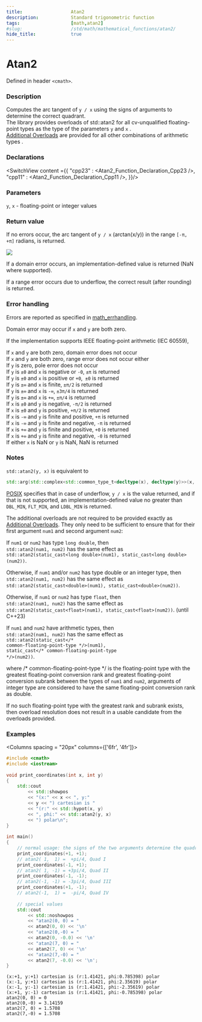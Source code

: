 ```yaml
---
title:                  Atan2
description:            Standard trigonometric function
tags:                   [math,atan2]
#slug:                  /std/math/mathematical_functions/atan2/
hide_title:             true
---
```




# Atan2

Defined in header `<cmath>`.

### Description
Computes the arc tangent of `y / x` using the signs of arguments to determine the correct quadrant.  
<Since v='cpp23'>The library provides overloads of std::atan2 for all cv-unqualified floating-point types as the type of the parameters <code>y</code> and <code>x</code> </Since>.<br/>
<Since v='cpp11'><a href='#declarations'>Additional Overloads</a> are provided for all other combinations of arithmetic types </Since>.


### Declarations

<SwitchView content ={{
    "cpp23" : <Atan2_Function_Declaration_Cpp23 />,
    "cpp11" : <Atan2_Function_Declaration_Cpp11 />,
}}/>


### Parameters
 
`y`, `x` - floating-point or integer values

### Return value

If no errors occur, the arc tangent of `y / x` (arctan(x/y)) in the range `[-π, +π]` radians, is returned.


<Image maxheight={300}
		src="/img/doc/math/atan2/math-atan2.png"
	/>


If a domain error occurs, an implementation-defined value is returned (NaN where supported).

If a range error occurs due to underflow, the correct result (after rounding) is returned.

### Error handling

Errors are reported as specified in <a href='/docs/std/math/math_errhandling'>math_errhandling</a>.

Domain error may occur if `x` and `y` are both zero.

If the implementation supports IEEE floating-point arithmetic (IEC 60559),

If `x` and `y` are both zero, domain error does not occur <br/>
If `x` and `y` are both zero, range error does not occur either<br/>
If `y` is zero, pole error does not occur<br/>
If `y` is `±0` and `x` is negative or `-0`, `±π` is returned<br/>
If `y` is `±0` and `x` is positive or `+0`,` ±0` is returned<br/>
If `y` is `±∞` and `x` is finite, `±π/2` is returned<br/>
If `y` is `±∞` and `x` is `-∞`, `±3π/4` is returned<br/>
If `y` is `±∞` and `x` is `+∞`, `±π/4` is returned<br/>
If `x` is `±0` and `y` is negative, `-π/2` is returned<br/>
If `x` is `±0` and `y` is positive, `+π/2` is returned<br/>
If `x` is `-∞` and `y` is finite and positive, `+π` is returned<br/>
If `x` is `-∞` and `y` is finite and negative, `-π` is returned<br/>
If `x` is `+∞` and `y` is finite and positive, `+0` is returned<br/>
If `x` is `+∞` and `y` is finite and negative, `-0` is returned<br/>
If either `x` is NaN or `y` is NaN, NaN is returned<br/>

### Notes

`std::atan2(y, x)` is equivalent to 
```cpp
std::arg(std::complex<std::common_type_t<decltype(x), decltype(y)>>(x, y))
```

[POSIX](https://pubs.opengroup.org/onlinepubs/9699919799/functions/atan2.html)
specifies that in case of underflow, `y / x` is the value returned, and if that is not supported, an implementation-defined value no 
greater than `DBL_MIN`, `FLT_MIN`, and `LDBL_MIN` is returned.

The additional overloads are not required to be provided exactly as <a href='#declarations'>Additional Overloads</a>. 
They only need to be sufficient to ensure that for their first argument `num1` and second argument `num2`:

If `num1` or `num2` has type `long double`, then  <br/>
`std::atan2(num1, num2)` has the same effect as  <br/>
`std::atan2(static_cast<long double>(num1), static_cast<long double>(num2))`.

Otherwise, if `num1` and/or `num2` has type <span class='col-lb'>double</span> or an integer type, then  <br/>
`std::atan2(num1, num2)` has the same effect as  <br/>
`std::atan2(static_cast<double>(num1), static_cast<double>(num2))`.

Otherwise, if `num1` or `num2` has type `float`, then  <br/>
`std::atan2(num1, num2)` has the same effect as  <br/>
`std::atan2(static_cast<float>(num1), static_cast<float>(num2))`. (until C++23)

If `num1` and `num2` have arithmetic types, then  <br/>
`std::atan2(num1, num2)` has the same effect as  <br/> <code>std::atan2(static_cast&lt;<span class='col-d'>/\* common-floating-point-type \*/</span>&gt;(num1), static_cast&lt;<span class='col-d'>/\* common-floating-point-type \*/</span>&gt;(num2))</code>.
     
where <span class='col-d'>/\* common-floating-point-type \*/</span> is the floating-point type with the greatest floating-point conversion rank and 
greatest floating-point conversion subrank between the types of `num1` and `num2`, 
arguments of integer type are considered to have the same floating-point conversion rank as <span class='col-lb'>double</span>.

If no such floating-point type with the greatest rank and subrank exists, then overload resolution does not result in a usable candidate from the overloads provided.
### Examples



<Columns spacing = "20px" columns={['6fr', '4fr']}>
<div>

```cpp
#include <cmath>
#include <iostream>
 
void print_coordinates(int x, int y)
{
    std::cout 
        << std::showpos
        << "(x:" << x << ", y:" 
        << y << ") cartesian is "
        << "(r:" << std::hypot(x, y)
        << ", phi:" << std::atan2(y, x) 
        << ") polar\n";
}
 
int main()
{
    // normal usage: the signs of the two arguments determine the quadrant
    print_coordinates(+1, +1); 
    // atan2( 1,  1) =  +pi/4, Quad I
    print_coordinates(-1, +1); 
    // atan2( 1, -1) = +3pi/4, Quad II
    print_coordinates(-1, -1); 
    // atan2(-1, -1) = -3pi/4, Quad III
    print_coordinates(+1, -1); 
    // atan2(-1,  1) =  -pi/4, Quad IV
 
    // special values
    std::cout 
        << std::noshowpos
        << "atan2(0, 0) = " 
        << atan2(0, 0) << '\n'
        << "atan2(0,-0) = " 
        << atan2(0, -0.0) << '\n'
        << "atan2(7, 0) = " 
        << atan2(7, 0) << '\n'
        << "atan2(7,-0) = " 
        << atan2(7, -0.0) << '\n';
}

```

</div>

<div>

```plaintext title="Result"
(x:+1, y:+1) cartesian is (r:1.41421, phi:0.785398) polar
(x:-1, y:+1) cartesian is (r:1.41421, phi:2.35619) polar
(x:-1, y:-1) cartesian is (r:1.41421, phi:-2.35619) polar
(x:+1, y:-1) cartesian is (r:1.41421, phi:-0.785398) polar
atan2(0, 0) = 0
atan2(0,-0) = 3.14159
atan2(7, 0) = 1.5708
atan2(7,-0) = 1.5708
```

</div>
</Columns>
